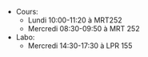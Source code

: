 - Cours:
    - Lundi 10:00-11:20 à MRT252
    - Mercredi 08:30-09:50 à MRT 252
- Labo:
    - Mercredi 14:30-17:30 à LPR 155